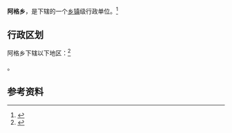 {{中国乡级行政区|65/29/23/205/000}}

'''阿格乡'''，是{{PRC admin/fullname|65/29/23/205/000|3}}下辖的一个[[乡镇|乡镇]]级行政单位。<ref>{{PRC admin/ref sgc|{{PRC admin/parent|65/29/23/205/000}}}}</ref>

== 行政区划 ==

阿格乡下辖以下地区：<ref>{{PRC admin/ref sgc|65/29/23/205/000}}</ref>

{{PRC admin/children|65/29/23/205/000}}。

== 参考资料 ==

{{reflist}}

{{行政区划小作品}}
{{PRC admin/navcat|65/29/23/205/000}}